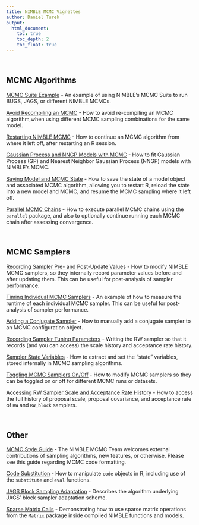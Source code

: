 ```yaml
---
title: NIMBLE MCMC Vignettes
author: Daniel Turek
output:
  html_document:
    toc: true
    toc_depth: 2
    toc_float: true
---
```


<!---
danielturek.github.io/public/nimble_vignettes.html
<a href="URL_GOES_HERE" target="_blank">HYPERLINK_TEXT_OPENS_IN_NEW_TAB</a>
-->

\   

## MCMC Algorithms

<a href="http://danielturek.github.io/public/MCMCsuite/MCMC_suite_example.html" target="_blank">MCMC Suite Example</a> - An example of using NIMBLE's MCMC Suite to run BUGS, JAGS, or different NIMBLE MCMCs.

<a href="http://danielturek.github.io/public/avoidRecompile/avoidRecompileMCMC.html" target="_blank">Avoid Recompiling an MCMC</a> - How to avoid re-compiling an MCMC algorithm,when using different MCMC sampling combinations for the same model.

<a href="http://danielturek.github.io/public/restartingMCMC/restartingMCMC.html" target="_blank">Restarting NIMBLE MCMC</a> - How to continue an MCMC algorithm from where it left off, after restarting an R session.

<a href="https://danielturek.github.io/nngp/analysis/index.html" target="_blank">Gaussian Process and NNGP Models with MCMC</a> - How to fit Gaussian Process (GP) and Nearest Neighbor Gaussian Process (NNGP) models with NIMBLE's MCMC.

<a href="https://danielturek.github.io/public/saveMCMCstate/saveMCMCstate.html" target="_blank">Saving Model and MCMC State</a> - How to save the state of a model object and associated MCMC algorithm, allowing you to restart R, reload the state into a new model and MCMC, and resume the MCMC sampling where it left off.

<a href="http://danielturek.github.io/public/parallelMCMC/parallelMCMC.html" target="_blank">Parallel MCMC Chains</a> - How to execute parallel MCMC chains using the `parallel` package, and also to optionally continue running each MCMC chain after assessing convergence.





\   

## MCMC Samplers

<a href="http://danielturek.github.io/public/recordingSamples/recordingSamples.html" target="_blank">Recording Sampler Pre- and Post-Update Values</a> - How to modify NIMBLE MCMC samplers, so they internally record parameter values before and after updating them.  This can be useful for post-analysis of sampler performance.

<a href="http://danielturek.github.io/public/samplerTimings/samplerTimingsExample.html" target="_blank">Timing Individual MCMC Samplers</a> - An example of how to measure the runtime of each individual MCMC sampler.  This can be useful for post-analysis of sampler performance.

<a href="http://danielturek.github.io/public/addSamplerConjugate/addSamplerConjugate.html" target="_blank">Adding a Conjugate Sampler</a> - How to manually add a conjugate sampler to an MCMC configuration object.

<a href="http://danielturek.github.io/public/RW_record/RW_record.html" target="_blank">Recording Sampler Tuning Parameters</a> - Writing the RW sampler so that it records (and you can access) the scale history and acceptance rate history.

<a href="http://danielturek.github.io/public/samplerVariables/samplerVariables.html" target="_blank">Sampler State Variables</a> - How to extract and set the "state" variables, stored internally in MCMC sampling algorithms.

<a href="http://danielturek.github.io/public/toggleSamplers/toggleSamplers.html" target="_blank">Toggling MCMC Samplers On/Off</a> - How to modify MCMC samplers so they can be toggled on or off for different MCMC runs or datasets.

<a href="http://danielturek.github.io/public/RWscaleHistory/RWscaleHistory.html" target="_blank">Accessing RW Sampler Scale and Acceptance Rate History</a> - How to access the full history of proposal scale, proposal covariance, and acceptance rate of `RW` and `RW_block` samplers.


\   

## Other

<a href="https://github.com/nimble-dev/nimble/wiki/MCMC-Style-Guide" target="_blank">MCMC Style Guide</a> - The NIMBLE MCMC Team welcomes external contributions of sampling algorithms, new features, or otherwise.  Please see this guide regarding MCMC code formatting.

<a href="http://danielturek.github.io/public/codeSubstitution/demo.html" target="_blank">Code Substitution</a> - How to manipulate `code` objects in R, including use of the `substitute` and `eval` functions.

<a href="http://danielturek.github.io/public/jags_block_adaptation/jags_block_adaptation.html" target="_blank">JAGS Block Sampling Adaptation</a> - Describes the algorithm underlying JAGS' block sampler adaptation scheme.

<a href="http://danielturek.github.io/public/sparseMatrixCall/sparseMatrixCall.html" target="_blank">Sparse Matrix Calls</a> - Demonstrating how to use sparse matrix operations from the `Matrix` package inside compiled NIMBLE functions and models.

<!--
THE LINK BELOW SEEMS BROKEN NOW (May 2023):
<a href="https://nature.berkeley.edu/~pdevalpine/SCR_NIMBLE_ideas/SCR_NIMBLE_ideas.html" target="_blank">Spatial Capture-Recapture (SCR) Ideas</a> - Exploring methods for improving sampling efficiency of spatially-explicit spatial capture-recapture (SCR) models using NIMBLE.
-->

<!--
<a href="http://danielturek.github.io/public/scr/wolverine_example.html" target="_blank">Spatial Capture-Recapture (SCR) Wolverine Example</a> - Working example of Wolverine model, as in "Efficient MCMC for Spatial Capture-Recapture Models" (Turek *et al*, *submitted*).
-->




\   

\   

\   

\   

\   

\   

